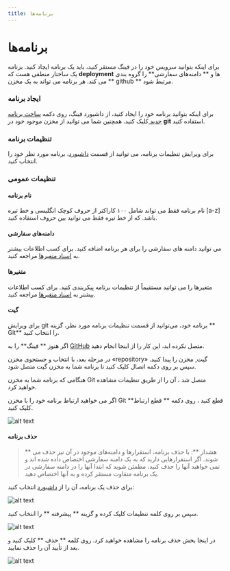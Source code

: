 ```yaml
---
title: برنامه‌ها
---
```


# برنامه‌ها

برای اینکه بتوانید سرویس خود را در فینگ مستقر کنید، باید یک برنامه ایجاد کنید. برنامه یک ساختار منطقی هست که **deployment** ها و ** دامنه‌های سفارشی** را گروه بندی می کند. هر برنامه می تواند به یک مخزن ** github ** مرتبط شود.

### ایجاد برنامه
برای اینکه بتوانید برنامه خود را ایجاد کنید، از داشبورد فینگ، روی دکمه [ ساخت برنامه جدید ](https://dashboard.fing.ir/apps) کلیک کنید.
همچنین شما می توانید از مخزن موجود خود در **git** استفاده کنید.

### تنظیمات برنامه
برای ویرایش تنظیمات برنامه، می توانید از قسمت [داشبورد](https://dashboard.fing.ir)، برنامه مورد نظر خود را انتخاب کنید.

### تنظیمات عمومی
#### نام برنامه
نام برنامه فقط می تواند شامل ۱۰۰ کاراکتر از حروف کوچک انگلیسی و خط تیره [a-z] باشد. که از خط تیره فقط می توانید بین حروف استفاده کنید.
#### دامنه‌های سفارشی
می توانید دامنه های سفارشی را برای هر برنامه اضافه کنید. برای کسب اطلاعات بیشتر به [اسناد متغیرها](http://docs/domains/custom-domains) مراجعه کنید.
#### متغیرها
متغیرها را می توانید مستقیماً از تنظیمات برنامه پیکربندی کنید. برای کسب اطلاعات بیشتر به [اسناد متغیرها](http://docs/environment-variables) مراجعه کنید.

#### گیت
برای ویرایش git برنامه خود، می‌توانید از قسمت تنظیمات برنامه مورد نظر، گزینه ** Git** را انتخاب کنید.


اگر هنوز ** فینگ** را به [GitHub](https://docs/git/fing-github) متصل نکرده اید، این کار را از اینجا انجام دهید.

در مرحله بعد، با انتخاب و جستجوی مخزن «repository» گیت, مخزن را پیدا کنید. سپس بر روی دکمه اتصال کلیک کنید تا برنامه شما به مخزن گیت متصل شود. 

هنگامی که برنامه شما به مخزن Git متصل شد ، آن را از طریق تنظیمات مشاهده خواهید کرد.

اگر می خواهید ارتباط برنامه خود را با مخزن Git قطع کنید ، روی دکمه ** قطع ارتباط**  کلیک کنید.

![alt text](/images/platform-apps-git-disconnect.jpg "Logo Title Text 1")

#### حذف برنامه

> ** هشدار **: با حذف برنامه، استقرارها و دامنه‌های موجود در آن نیز حذف می شوند. اگر استقرارهایی دارید که به یک دامنه سفارشی اختصاص داده شده اند و نمی خواهید آنها را حذف کنید، مطمئن شوید که ابتدا آنها را در دامنه سفارشی در یک برنامه متفاوت مستقر کرده و به آنها اختصاص دهید.

برای حذف یک برنامه، آن را از [داشبورد](https://dashboard.fing.ir) انتخاب کنید:


![alt text](/images/platform-apps-delete-app.jpg "Logo Title Text 1")




سپس بر روی کلمه تنظیمات کلیک کرده و گزینه ** پیشرفته ** را انتخاب کنید. 


![alt text](/images/platform-apps-delete-app-advanced.jpg "Logo Title Text 1")




در اینجا بخش حذف برنامه را مشاهده خواهید کرد. روی کلمه ** حذف ** کلیک کنید و بعد از تأیید آن را حذف نمایید.



![alt text](/images/platform-apps-delete-app-del.jpg "Logo Title Text 1")
